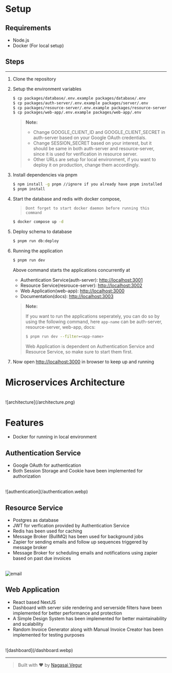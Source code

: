 # Setup

## Requirements

- Node.js
- Docker (For local setup)

## Steps

---

1. Clone the repository
2. Setup the environment variables

   ```bash
   $ cp packages/database/.env.example packages/database/.env
   $ cp packages/auth-server/.env.example packages/server/.env
   $ cp packages/resource-server/.env.example packages/resource-server/.env
   $ cp packages/web-app/.env.example packages/web-app/.env
   ```

   > **Note:**
   >
   > - Change GOOGLE_CLIENT_ID and GOOGLE_CLIENT_SECRET in auth-server based on your Google OAuth credentials.
   > - Change SESSION_SECRET based on your interest, but it should be same in both auth-server and resource-server, since it is used for verification in resource server.
   > - Other URLs are setup for local environment, if you want to deploy it on production, change them accordingly.

3. Install dependencies via pnpm

   ```bash
   $ npm install -g pnpm //ignore if you already have pnpm installed
   $ pnpm install
   ```

4. Start the database and redis with docker compose,

   > `Dont forget to start docker daemon before running this command`

   ```bash
   $ docker compose up -d
   ```

5. Deploy schema to database

   ```bash
   $ pnpm run db:deploy
   ```

6. Running the application

   ```bash
   $ pnpm run dev
   ```

   Above command starts the applications concurrently at

   - Authentication Service(auth-server): [http://localhost:3001](http://localhost:3001)
   - Resource Service(resrouce-server): [http://localhost:3002](http://localhost:3002)
   - Web Application(web-app): [http://localhost:3000](http://localhost:3000)
   - Documentation(docs): [http://localhost:3003](http://localhost:3003)

   > **Note:**
   >
   > If you want to run the applications seperately, you can do so by using the following command, here `app-name` can be auth-server, resource-server, web-app, docs:
   >
   > ```bash
   > $ pnpm run dev --filter=<app-name>
   > ```
   >
   > Web Application is dependent on Authentication Service and Resource Service, so make sure to start them first.

7. Now open [http://localhost:3000](http://localhost:3000) in browser to keep up and running

# Microservices Architecture

<br />
![architecture](/architecture.png)
<br />

# Features

- Docker for running in local environment

## Authentication Service

- Google OAuth for authentication
- Both Session Storage and Cookie have been implemented for authorization

<br />
![authentication](/authentication.webp)
<br />

## Resource Service

- Postgres as database
- JWT for verfication provided by Authentication Service
- Redis has been used for caching
- Message Broker (BullMQ) has been used for background jobs
- Zapier for sending emails and follow up sequences triggered by message broker
- Message Broker for scheduling emails and notifications using zapier based on past due invoices

<br />
<img
  src="/email.png"
  alt="email"
  style={{
    width: 500,
    height: 500,
    borderRadius: "10px",
    border: "1px solid rgba(108, 108, 108, 0.3)",
  }}
/>
<br />

## Web Application

- React based NextJS
- Dashboard with server side rendering and serverside filters have been implemented for better performance and protection
- A Simple Design System has been implemented for better maintainability and scalability
- Random Invoice Generator along with Manual Invoice Creator has been implemented for testing purposes

<br />
![dashboard](/dashboard.webp)
<br />

---

> Built with ❤️ by [Nagasai Vegur](https://nsvegur.me)
